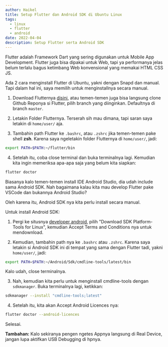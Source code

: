 ```yaml
---
author: Haikel
title: Setup Flutter dan Android SDK di Ubuntu Linux
tags:
  - linux
  - flutter
  - android
date: 2022-04-04
description: Setup Flutter serta Android SDK
---
```


Flutter adalah Framework Dart yang sering digunakan untuk Mobile App Development. Flutter juga bisa dipakai untuk Web, tapi ya performanya jelas belum terlalu bagus ketimbang Web konvensional yang memakai HTML CSS JS.

Ada 2 cara menginstall Flutter di Ubuntu, yakni dengan Snapd dan manual. Tapi dalam hal ini, saya memilih untuk menginstallnya secara manual.

1. Download Flutternya [disini](https://storage.googleapis.com/flutter_infra_release/releases/stable/linux/flutter_linux_2.10.4-stable.tar.xz), atau temen-temen juga bisa langsung clone Github Reponya si Flutter, pilih branch yang diinginkan. Defaultnya di branch `master`.

2. Letakin Folder Flutternya. Terserah sih mau dimana, tapi saran saya letakin di `home/user/` aja.

3. Tambahin path Flutter ke `.bashrc`, atau `.zshrc` jika temen-temen pake shell **zsh**. Karena saya ngeletakin folder Flutternya di `home/user/`, jadi:

```bash
export PATH=$PATH:~/flutter/bin
```

4. Setelah itu, coba close terminal dan buka terminalnya lagi. Kemudian kita ingin memeriksa apa-apa saja yang belum kita siapkan:

```bash
flutter doctor
```

<LightboxImage
  src="blog/flutter-ubuntu/2022-04-04-04-33.png?ik-sdk-version=javascript-1.4.3&updatedAt=1669161855184"
  alt="flutter doctor"
/>

Biasanya kalo temen-temen install IDE Android Studio, dia udah include sama Android SDK. Nah bagaimana kalau kita mau develop Flutter pake VSCode dan bukannya Android Studio?

Oleh karena itu, Android SDK nya kita perlu install secara manual.

Untuk install Android SDK:

1. Pergi ke situsnya [developer android](https://developer.android.com/studio/releases/platform-tools), pilih "Download SDK Platform-Tools for Linux", kemudian Accept Terms and Conditions nya untuk mendownload.

<LightboxImage
  src="blog/flutter-ubuntu/Screenshot-20220403-144926.png?ik-sdk-version=javascript-1.4.3&updatedAt=1669161855238"
  alt="Accept Terms and Conditions"
/>
 
2. Kemudian, tambahin path nya ke `.bashrc` atau `.zshrc`. Karena saya letakin si Android SDK ini di tempat yang sama dengan Flutter tadi, yakni `home/user/`, jadi:

```bash
export PATH=$PATH:~/Android/Sdk/cmdline-tools/latest/bin
```

Kalo udah, close terminalnya.

3. Nah, kemudian kita perlu untuk menginstall cmdline-tools dengan `sdkmanager`. Buka terminalnya lagi, ketikkan:

```bash
sdkmanager --install "cmdline-tools;latest"
```

4. Setelah itu, kita akan Accept Android Licences nya:

```bash
flutter doctor --android-licences
```

Selesai.

**Tambahan:** Kalo sekiranya pengen ngetes Appnya langsung di Real Device, jangan lupa aktifkan USB Debugging di hpnya.
